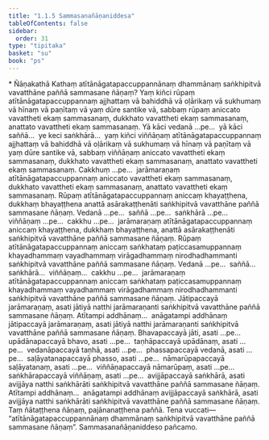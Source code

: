 ```yaml
---
title: "1.1.5 Sammasanañāṇaniddesa"
tableOfContents: false
sidebar:
  order: 31
type: "tipitaka"
basket: "su"
book: "ps"
---
```



<DynamicBreadcrumb />

<Paragraph type="center" book="ps">
* Ñāṇakathā
</Paragraph>


<Division number="48" book="ps" bookNo="26" page="3">

<Paragraph number="347" book="ps">
Kathaṃ atītānāgatapaccuppannānaṃ dhammānaṃ saṅkhipitvā vavatthāne paññā sammasane ñāṇaṃ?
</Paragraph>

<Paragraph number="348" book="ps">
Yaṃ kiñci rūpaṃ atītānāgatapaccuppannaṃ ajjhattaṃ vā bahiddhā vā oḷārikaṃ vā sukhumaṃ vā hīnaṃ vā paṇītaṃ vā yaṃ dūre santike vā, sabbaṃ rūpaṃ aniccato vavattheti ekaṃ sammasanaṃ, dukkhato vavattheti ekaṃ sammasanaṃ, anattato vavattheti ekaṃ sammasanaṃ.
</Paragraph>

<Paragraph number="349" book="ps">
Yā kāci vedanā …pe…  yā kāci saññā…  ye keci saṅkhārā…  yaṃ kiñci viññāṇaṃ atītānāgatapaccuppannaṃ ajjhattaṃ vā bahiddhā vā oḷārikaṃ vā sukhumaṃ vā hīnaṃ vā paṇītaṃ vā yaṃ dūre santike vā, sabbaṃ viññāṇaṃ aniccato vavattheti ekaṃ sammasanaṃ, dukkhato vavattheti ekaṃ sammasanaṃ, anattato vavattheti ekaṃ sammasanaṃ.
</Paragraph>

<Paragraph number="350" book="ps">
Cakkhuṃ …pe…  jarāmaraṇaṃ atītānāgatapaccuppannaṃ aniccato vavattheti ekaṃ sammasanaṃ, dukkhato vavattheti ekaṃ sammasanaṃ, anattato vavattheti ekaṃ sammasanaṃ.
</Paragraph>

<Paragraph number="351" book="ps">
Rūpaṃ atītānāgatapaccuppannaṃ aniccaṃ khayaṭṭhena, dukkhaṃ bhayaṭṭhena anattā asārakaṭṭhenāti saṅkhipitvā vavatthāne paññā sammasane ñāṇaṃ. Vedanā …pe…  saññā …pe…  saṅkhārā …pe…  viññāṇaṃ …pe…  cakkhu …pe…  jarāmaraṇaṃ atītānāgatapaccuppannaṃ aniccaṃ khayaṭṭhena, dukkhaṃ bhayaṭṭhena, anattā asārakaṭṭhenāti saṅkhipitvā vavatthāne paññā sammasane ñāṇaṃ.
</Paragraph>

<Paragraph number="352" book="ps">
Rūpaṃ atītānāgatapaccuppannaṃ aniccaṃ saṅkhataṃ paṭiccasamuppannaṃ khayadhammaṃ vayadhammaṃ virāgadhammaṃ nirodhadhammanti saṅkhipitvā vavatthāne paññā sammasane ñāṇaṃ. Vedanā …pe…  saññā…  saṅkhārā…  viññāṇaṃ…  cakkhu …pe…  jarāmaraṇaṃ atītānāgatapaccuppannaṃ aniccaṃ saṅkhataṃ paṭiccasamuppannaṃ khayadhammaṃ vayadhammaṃ virāgadhammaṃ nirodhadhammanti saṅkhipitvā vavatthāne paññā sammasane ñāṇaṃ.
</Paragraph>

<Paragraph number="353" book="ps">
Jātipaccayā jarāmaraṇaṃ, asati jātiyā natthi jarāmaraṇanti saṅkhipitvā vavatthāne paññā sammasane ñāṇaṃ. Atītampi addhānaṃ…  anāgatampi addhānaṃ jātipaccayā jarāmaraṇaṃ, asati jātiyā natthi jarāmaraṇanti saṅkhipitvā vavatthāne paññā sammasane ñāṇaṃ. Bhavapaccayā jāti, asati …pe…  upādānapaccayā bhavo, asati …pe…  taṇhāpaccayā upādānaṃ, asati …pe…  vedanāpaccayā taṇhā, asati …pe…  phassapaccayā vedanā, asati …pe…  saḷāyatanapaccayā phasso, asati …pe…  nāmarūpapaccayā saḷāyatanaṃ, asati …pe…  viññāṇapaccayā nāmarūpaṃ, asati …pe…  saṅkhārapaccayā viññāṇaṃ, asati …pe…  avijjāpaccayā saṅkhārā, asati avijjāya natthi saṅkhārāti saṅkhipitvā vavatthāne paññā sammasane ñāṇaṃ. Atītampi addhānaṃ…  anāgatampi addhānaṃ avijjāpaccayā saṅkhārā, asati avijjāya natthi saṅkhārāti saṅkhipitvā vavatthāne paññā sammasane ñāṇaṃ. Taṃ ñātaṭṭhena ñāṇaṃ, pajānanaṭṭhena paññā. Tena vuccati—  “atītānāgatapaccuppannānaṃ dhammānaṃ saṅkhipitvā vavatthāne paññā sammasane ñāṇaṃ”.

</Paragraph>
</Division>

<Paragraph number="354" type="center" book="ps">
Sammasanañāṇaniddeso pañcamo.
</Paragraph>